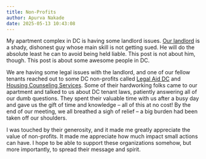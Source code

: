 ```yaml
---
title: Non-Profits
author: Apurva Nakade
date: 2025-05-13 10:43:08
---
```


My apartment complex in DC is having some landlord issues. [Our landlord](https://www.yelp.com/biz/tsintolas-realty-washington) is a shady, dishonest guy whose main skill is not getting sued. He will do the absolute least he can to avoid being held liable. This post is not about him, though. This post is about some awesome people in DC.

We are having some legal issues with the landlord, and one of our fellow tenants reached out to some DC non-profits called [Legal Aid DC](https://www.legalaiddc.org/) and [Housing Counseling Services](https://housingetc.org/). Some of their hardworking folks came to our apartment and talked to us about DC tenant laws, patiently answering all of our dumb questions. They spent their valuable time with us after a busy day and gave us the gift of time and knowledge -- all of this at no cost! By the end of our meeting, we all breathed a sigh of relief -- a big burden had been taken off our shoulders.

I was touched by their generosity, and it made me greatly appreciate the value of non-profits. It made me appreciate how much impact small actions can have. I hope to be able to support these organizations somehow, but more importantly, to spread their message and spirit.
